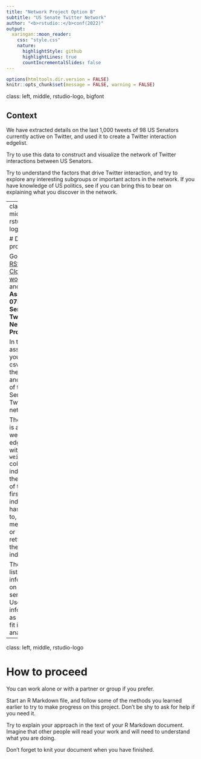 ```yaml
---
title: "Network Project Option B"
subtitle: "US Senate Twitter Network"
author: "<b>rstudio::</b>conf(2022)"
output:
  xaringan::moon_reader:
    css: "style.css"
    nature:
      highlightStyle: github
      highlightLines: true
      countIncrementalSlides: false
---
```


```r
options(htmltools.dir.version = FALSE)
knitr::opts_chunk$set(message = FALSE, warning = FALSE)
```

class: left, middle, rstudio-logo, bigfont

## Context

We have extracted details on the last 1,000 tweets of 98 US Senators currently active on Twitter, and used it to create a Twitter interaction edgelist.  

Try to use this data to construct and visualize the network of Twitter interactions between US Senators.

Try to understand the factors that drive Twitter interaction, and try to explore any interesting subgroups or important actors in the network.  If you have knowledge of US politics, see if you can bring this to bear on explaining what you discover in the network. 

---
class: left, middle, rstudio-logo

# Data provided

Go to our [RStudio Cloud workspace](https://rstudio.cloud/spaces/230780/join?access_code=7cXJKFU1KUuuZGLwBVQpLG3dIxPUD3jak3ZQmESh) and start **Assignment 07B - US Senator Twitter Network Project**.

In this assignment, you will find csv files of the edgelist and vertices of the US Senator Twitter network.

The edgelist is a weighted edgelist, with the `weight` column indicating the number of times the first individual has replied to, mentioned or retweeted the second individual.

The vertex list contains information on each senator.  Use this information as you see fit in your analysis.

---
class: left, middle, rstudio-logo

# How to proceed

You can work alone or with a partner or group if you prefer.

Start an R Markdown file, and follow some of the methods you learned earlier to try to make progress on this project.  Don't be shy to ask for help if you need it.   

Try to explain your approach in the text of your R Markdown document.  Imagine that other people will read your work and will need to understand what you are doing.  

Don't forget to knit your document when you have finished.


